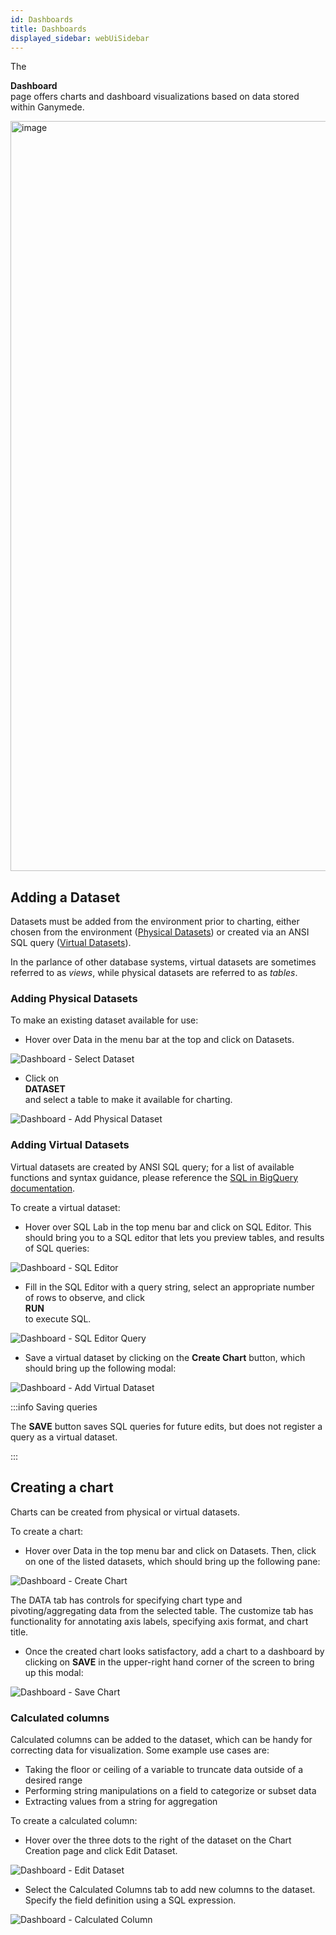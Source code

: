 ```yaml
---
id: Dashboards
title: Dashboards
displayed_sidebar: webUiSidebar
---
```



The <div className="button darkblue_button"><AreaChartOutlined /> **Dashboard**</div> page offers charts and dashboard visualizations based on data stored within Ganymede.  

<img width="1200" alt="image" src="https://user-images.githubusercontent.com/33580338/231939989-a8a76977-2b7b-412e-a3ec-dd68da8a2ed2.png"/>

## Adding a Dataset

Datasets must be added from the environment prior to charting, either chosen from the environment ([Physical Datasets](#adding-physical-datasets)) or created via an ANSI SQL query ([Virtual Datasets](#adding-virtual-datasets)).  

In the parlance of other database systems, virtual datasets are sometimes referred to as _views_, while physical datasets are referred to as _tables_.

### Adding Physical Datasets

To make an existing dataset available for use:

- Hover over Data in the menu bar at the top and click on Datasets.

<img alt="Dashboard - Select Dataset" src="https://ganymede-bio.mo.cloudinary.net/dashboard/Select_Dataset20230415.png" />

- Click on <div className="button darkblue_button"><PlusOutlined /> **DATASET**</div> and select a table to make it available for charting.

<img alt="Dashboard - Add Physical Dataset" src="https://ganymede-bio.mo.cloudinary.net/dashboard/Add_Physical_Dataset20230415.png" />

### Adding Virtual Datasets

Virtual datasets are created by ANSI SQL query; for a list of available functions and syntax guidance, please reference the [SQL in BigQuery documentation](https://cloud.google.com/bigquery/docs/reference/standard-sql/query-syntax).

To create a virtual dataset:

- Hover over SQL Lab in the top menu bar and click on SQL Editor.  This should bring you to a SQL editor that lets you preview tables, and results of SQL queries:

<img alt="Dashboard - SQL Editor" src="https://ganymede-bio.mo.cloudinary.net/dashboard/SQL_Editor20230415.png" />

- Fill in the SQL Editor with a query string, select an appropriate number of rows to observe, and click <div className="button darkblue_button">**RUN**</div> to execute SQL.

<img alt="Dashboard - SQL Editor Query" src="https://ganymede-bio.mo.cloudinary.net/dashboard/SQL_Editor_Query20230415.png" />

- Save a virtual dataset by clicking on the **Create Chart** button, which should bring up the following modal:

<img alt="Dashboard - Add Virtual Dataset" src="https://ganymede-bio.mo.cloudinary.net/dashboard/Add_Virtual_Dataset20230415.png" />

:::info Saving queries

The **SAVE** button saves SQL queries for future edits, but does not register a query as a virtual dataset.

:::

## Creating a chart

Charts can be created from physical or virtual datasets.  

To create a chart:

- Hover over Data in the top menu bar and click on Datasets.  Then, click on one of the listed datasets, which should bring up the following pane:

<img alt="Dashboard - Create Chart" src="https://ganymede-bio.mo.cloudinary.net/dashboard/Create_Chart20230415.png" />

The DATA tab has controls for specifying chart type and pivoting/aggregating data from the selected table.  The customize tab has functionality for annotating axis labels, specifying axis format, and chart title.

- Once the created chart looks satisfactory, add a chart to a dashboard by clicking on **SAVE** in the upper-right hand corner of the screen to bring up this modal:

<img alt="Dashboard - Save Chart" src="https://ganymede-bio.mo.cloudinary.net/dashboard/Save_Chart20230415.png" />

### Calculated columns

Calculated columns can be added to the dataset, which can be handy for correcting data for visualization.  Some example use cases are:

- Taking the floor or ceiling of a variable to truncate data outside of a desired range
- Performing string manipulations on a field to categorize or subset data
- Extracting values from a string for aggregation

To create a calculated column:

- Hover over the three dots to the right of the dataset on the Chart Creation page and click Edit Dataset.

<img alt="Dashboard - Edit Dataset" src="https://ganymede-bio.mo.cloudinary.net/dashboard/Edit_Dataset20230415.png" />

- Select the Calculated Columns tab to add new columns to the dataset.  Specify the field definition using a SQL expression.

<img alt="Dashboard - Calculated Column" src="https://ganymede-bio.mo.cloudinary.net/dashboard/Calculated_Column20230415.png" />

